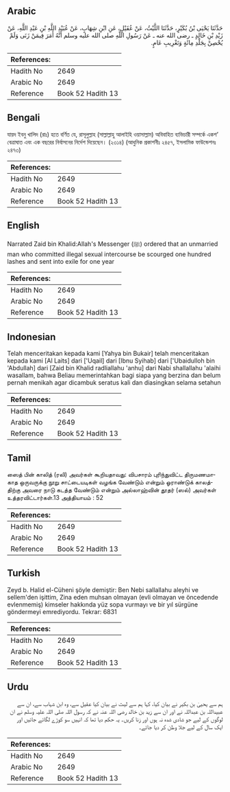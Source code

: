 ## Arabic


<div dir="rtl" lang="ar" style={{fontSize:'larger',backgroundColor:'#f8f9fa',padding:20}}>
حَدَّثَنَا يَحْيَى بْنُ بُكَيْرٍ، حَدَّثَنَا اللَّيْثُ، عَنْ عُقَيْلٍ، عَنِ ابْنِ شِهَابٍ، عَنْ عُبَيْدِ اللَّهِ بْنِ عَبْدِ اللَّهِ، عَنْ زَيْدِ بْنِ خَالِدٍ ـ رضى الله عنه ـ عَنْ رَسُولِ اللَّهِ صلى الله عليه وسلم أَنَّهُ أَمَرَ فِيمَنْ زَنَى وَلَمْ يُحْصِنْ بِجَلْدِ مِائَةٍ وَتَغْرِيبِ عَامٍ‏.‏
</div>
<div style={{backgroundColor:'#f8f9fa',padding:20, marginBottom: 10}}><table> <thead> <tr> <th>References:</th> <th></th> </tr> </thead> <tbody><tr><td>Hadith No</td><td>2649</td></tr><tr><td>Arabic No</td><td>2649</td></tr><tr><td>Reference</td><td>Book 52 Hadith 13</td></tr></tbody></table></div>

## Bengali


<div dir="ltr" lang="bn" style={{fontSize:'larger',backgroundColor:'#f8f9fa',padding:20}}>
যায়দ ইবনু খালিদ (রাঃ) হতে বর্ণিত যে, রাসূলুল্লাহ (সাল্লাল্লাহু আলাইহি ওয়াসাল্লাম) অবিবাহিত ব্যভিচারী সম্পর্কে একশ’ বেত্রাঘাত এবং এক বছরের নির্বাসনের নির্দেশ দিয়েছেন। (২৩১৪) (আধুনিক প্রকাশনীঃ ২৪৫৭, ইসলামিক ফাউন্ডেশনঃ ২৪৭৩)
</div>
<div style={{backgroundColor:'#f8f9fa',padding:20, marginBottom: 10}}><table> <thead> <tr> <th>References:</th> <th></th> </tr> </thead> <tbody><tr><td>Hadith No</td><td>2649</td></tr><tr><td>Arabic No</td><td>2649</td></tr><tr><td>Reference</td><td>Book 52 Hadith 13</td></tr></tbody></table></div>

## English


<div dir="ltr" lang="en" style={{fontSize:'larger',backgroundColor:'#f8f9fa',padding:20}}>
Narrated Zaid bin Khalid:Allah's Messenger (ﷺ) ordered that an unmarried man who committed illegal sexual intercourse be scourged one hundred lashes and sent into exile for one year
</div>
<div style={{backgroundColor:'#f8f9fa',padding:20, marginBottom: 10}}><table> <thead> <tr> <th>References:</th> <th></th> </tr> </thead> <tbody><tr><td>Hadith No</td><td>2649</td></tr><tr><td>Arabic No</td><td>2649</td></tr><tr><td>Reference</td><td>Book 52 Hadith 13</td></tr></tbody></table></div>

## Indonesian


<div dir="ltr" lang="id" style={{fontSize:'larger',backgroundColor:'#f8f9fa',padding:20}}>
Telah menceritakan kepada kami [Yahya bin Bukair] telah menceritakan kepada kami [Al Laits] dari ['Uqail] dari [Ibnu Syihab] dari ['Ubaidulloh bin 'Abdullah] dari [Zaid bin Khalid radliallahu 'anhu] dari Nabi shallallahu 'alaihi wasallam, bahwa Beliau memerintahkan bagi siapa yang berzina dan belum pernah menikah agar dicambuk seratus kali dan diasingkan selama setahun
</div>
<div style={{backgroundColor:'#f8f9fa',padding:20, marginBottom: 10}}><table> <thead> <tr> <th>References:</th> <th></th> </tr> </thead> <tbody><tr><td>Hadith No</td><td>2649</td></tr><tr><td>Arabic No</td><td>2649</td></tr><tr><td>Reference</td><td>Book 52 Hadith 13</td></tr></tbody></table></div>

## Tamil


<div dir="ltr" lang="ta" style={{fontSize:'larger',backgroundColor:'#f8f9fa',padding:20}}>
ஸைத் பின் காலித் (ரலி) அவர்கள் கூறியதாவது: விபசாரம் புரிந்துவிட்ட திருமணமாகாத ஒருவருக்கு நூறு சாட்டையடிகள் வழங்க வேண்டும் என்றும் ஓராண்டுக் காலத்திற்கு அவரை நாடு கடத்த வேண்டும் என்றும் அல்லாஹ்வின் தூதர் (ஸல்) அவர்கள் உத்தரவிட்டார்கள்.13 அத்தியாயம் : 52
</div>
<div style={{backgroundColor:'#f8f9fa',padding:20, marginBottom: 10}}><table> <thead> <tr> <th>References:</th> <th></th> </tr> </thead> <tbody><tr><td>Hadith No</td><td>2649</td></tr><tr><td>Arabic No</td><td>2649</td></tr><tr><td>Reference</td><td>Book 52 Hadith 13</td></tr></tbody></table></div>

## Turkish


<div dir="ltr" lang="tr" style={{fontSize:'larger',backgroundColor:'#f8f9fa',padding:20}}>
Zeyd b. Halid el-Cüheni şöyle demiştir: Ben Nebi sallallahu aleyhi ve sellem'den işittim, Zina eden muhsan olmayan (evli olmayan ve öncedende evlenmemiş) kimseler hakkında yüz sopa vurmayı ve bir yıl sürgüne göndermeyi emrediyordu. Tekrar: 6831
</div>
<div style={{backgroundColor:'#f8f9fa',padding:20, marginBottom: 10}}><table> <thead> <tr> <th>References:</th> <th></th> </tr> </thead> <tbody><tr><td>Hadith No</td><td>2649</td></tr><tr><td>Arabic No</td><td>2649</td></tr><tr><td>Reference</td><td>Book 52 Hadith 13</td></tr></tbody></table></div>

## Urdu


<div dir="rtl" lang="ur" style={{fontSize:'larger',backgroundColor:'#f8f9fa',padding:20}}>
ہم سے یحییٰ بن بکیر نے بیان کیا، کہا ہم سے لیث نے بیان کیا عقیل سے، وہ ابن شہاب سے، ان سے عبیداللہ بن عبداللہ نے اور ان سے زید بن خالد رضی اللہ عنہ نے کہ رسول اللہ صلی اللہ علیہ وسلم نے ان لوگوں کے لیے جو شادی شدہ نہ ہوں اور زنا کریں۔ یہ حکم دیا تھا کہ انہیں سو کوڑے لگائے جائیں اور ایک سال کے لیے جلا وطن کر دیا جائے۔
</div>
<div style={{backgroundColor:'#f8f9fa',padding:20, marginBottom: 10}}><table> <thead> <tr> <th>References:</th> <th></th> </tr> </thead> <tbody><tr><td>Hadith No</td><td>2649</td></tr><tr><td>Arabic No</td><td>2649</td></tr><tr><td>Reference</td><td>Book 52 Hadith 13</td></tr></tbody></table></div>